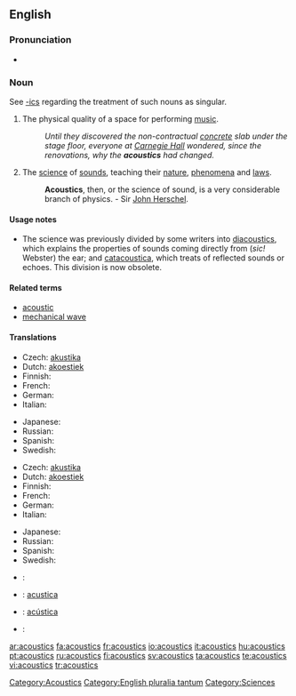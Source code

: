 ==English==

===Pronunciation===
* {{audio|en-us-acoustics.ogg|Audio (US)}}

===Noun===
{{en-noun|-}}
See [[-ics]] regarding the treatment of such nouns as singular.

# The physical quality of a space for performing [[music]].
#: ''Until they discovered the non-contractual [[concrete]] slab under the stage floor, everyone at [[Carnegie Hall]] wondered, since the renovations, why the '''acoustics''' had changed.''
# {{physics}} The [[science]] of [[sound]]s, teaching their [[nature]], [[phenomena]] and [[laws]].
#: '''Acoustics''', then, or the science of sound, is a very considerable branch of physics. - Sir [[John Herschel]].

====Usage notes====
* The science was previously divided by some writers into [[diacoustics]], which explains the properties of sounds coming directly from (''sic!'' Webster) the ear; and [[catacoustica]], which treats of reflected sounds or echoes.  This division is now obsolete.

====Related terms====
* [[acoustic]]
* [[mechanical wave]]

====Translations====
{{trans-top|quality of a space for doing music}}
* Czech: [[akustika]] {{f}}
* Dutch: [[akoestiek]] {{m}}
* Finnish: {{t+|fi|akustiikka}}
* French: {{t+|fr|acoustique|f}}
* German: {{t+|de|Akustik|f}}
* Italian: {{t+|it|acustica}}
{{trans-mid}}
* Japanese: {{t-|ja|音響|tr=onkyō|sc=Jpan}}
* Russian: {{t|ru|акустика|f|tr=akústika|sc=Cyrl}}
* Spanish: {{t+|es|acústica|f}}
* Swedish: {{t+|sv|akustik|c}}
{{trans-bottom}}

{{trans-top|physics: a science of sounds}}
* Czech: [[akustika]] {{f}}
* Dutch: [[akoestiek]] {{m}}
* Finnish: {{t+|fi|akustiikka}}
* French: {{t+|fr|acoustique|f}}
* German: {{t+|de|Akustik|f}}
* Italian: {{t+|it|acustica}}
{{trans-mid}}
* Japanese: {{t|ja|音響学|tr=onkyōgaku|sc=Jpan}}
* Russian: {{t|ru|акустика|f|tr=akústika|sc=Cyrl}}
* Spanish: {{t+|es|acústica|f}}
* Swedish: {{t+|sv|akustik|c}}
{{trans-bottom}}

{{checktrans-top}}
<!--Remove this section once all of the translations below have been moved into the tables above.-->
* {{ttbc|Croatian}}: {{t+|hr|akustika|f}}
* {{ttbc|Interlingua}}: [[acustica]]
* {{ttbc|Portuguese}}: [[acústica]] {{f}}
* {{ttbc|Slovene}}: {{t+|sl|akustika|f}}
{{trans-bottom}}

[[Category:Acoustics]]
[[Category:English pluralia tantum]]
[[Category:Sciences]]

[[ar:acoustics]]
[[fa:acoustics]]
[[fr:acoustics]]
[[io:acoustics]]
[[it:acoustics]]
[[hu:acoustics]]
[[pt:acoustics]]
[[ru:acoustics]]
[[fi:acoustics]]
[[sv:acoustics]]
[[ta:acoustics]]
[[te:acoustics]]
[[vi:acoustics]]
[[tr:acoustics]]